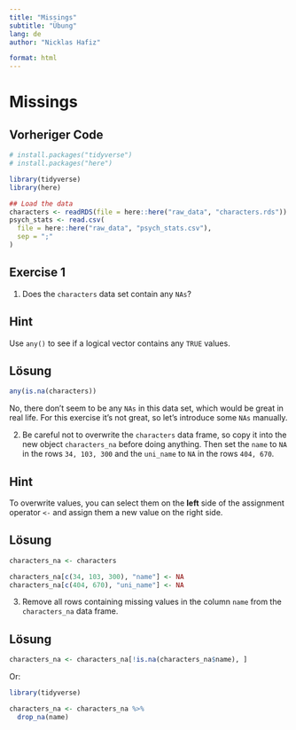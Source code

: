 ```yaml
---
title: "Missings"
subtitle: "Übung"
lang: de
author: "Nicklas Hafiz"

format: html
---
```



# Missings
::: {.callout-caution icon="false" collapse="true"}
## Vorheriger Code

```r
# install.packages("tidyverse")
# install.packages("here")

library(tidyverse)
library(here)

## Load the data
characters <- readRDS(file = here::here("raw_data", "characters.rds"))
psych_stats <- read.csv(
  file = here::here("raw_data", "psych_stats.csv"),
  sep = ";"
)
```
:::

## Exercise 1

1.  Does the `characters` data set contain any `NAs`?

::: {.callout-tip collapse="true"}
## Hint

Use `any()` to see if a logical vector contains any `TRUE` values.
:::

::: {.callout-caution collapse="true"}
## Lösung

```r
any(is.na(characters))
```

No, there don't seem to be any `NAs` in this data set, which would be great in real life. For this exercise it's not great, so let's introduce some `NAs` manually.
:::

2.  Be careful not to overwrite the `characters` data frame, so copy it into the new object `characters_na` before doing anything. Then set the `name` to `NA` in the rows `34, 103, 300` and the `uni_name` to `NA` in the rows `404, 670`.

::: {.callout-tip collapse="true"}
## Hint
To overwrite values, you can select them on the **left** side of the assignment operator `<-` and assign them a new value on the right side.
:::

::: {.callout-caution collapse="true"}
## Lösung

```r
characters_na <- characters

characters_na[c(34, 103, 300), "name"] <- NA
characters_na[c(404, 670), "uni_name"] <- NA
```
:::

3.  Remove all rows containing missing values in the column `name` from the `characters_na` data frame.

::: {.callout-caution collapse="true"}
## Lösung

```r
characters_na <- characters_na[!is.na(characters_na$name), ]
```

Or:

::: tidy
```r
library(tidyverse)

characters_na <- characters_na %>%
  drop_na(name)
```
:::
:::

